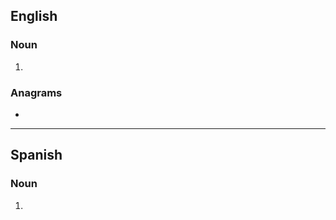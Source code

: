 {{also|rubéolas}}
==English==

===Noun===
{{head|en|noun form}}

# {{plural of|en|rubeola}}

===Anagrams===
* {{anagrams|en|a=abelorsu|rousable}}

----

==Spanish==

===Noun===
{{head|es|noun form|g=f-p}}

# {{noun form of|es|rubeola||p}}